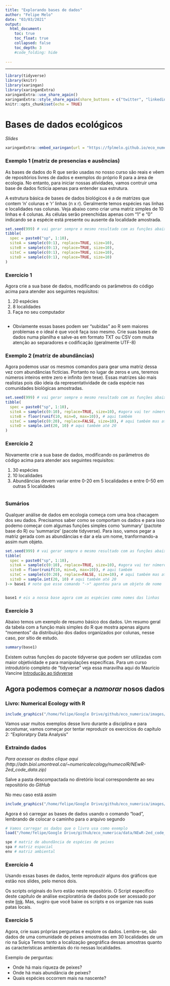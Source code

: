 ```yaml
---
title: "Explorando bases de dados"
author: "Felipe Melo"
date: "03/03/2021"
output: 
  html_document:
    toc: true
    toc_float: true
    collapsed: false
    toc_depth: 3
    #code_folding: hide
      
---
```

---

```r
library(tidyverse)
library(knitr)
library(xaringan)
library(xaringanExtra)
xaringanExtra::use_share_again()
xaringanExtra::style_share_again(share_buttons = c("twitter", "linkedin", "pocket"))
knitr::opts_chunk$set(echo = TRUE)
```


# Bases de dados ecológicos

*Slides* 

```r
xaringanExtra::embed_xaringan(url = "https://fplmelo.github.io/eco_numerica/docs/slides/slides_aula1.html#1", ratio = "16:9")

```


### Exemplo 1 (matriz de presencias e ausências)

As bases de dados do R que serão usadas no nosso curso são reais e vêem de repositórios livres de dados e exemplos do próprio R para a área de ecologia. No entanto, para iniciar nossas atividades, vamos contruir uma base de dados fictícia apenas para entender sua estrutura.

A estrutura básica de bases de dados biológicos é a de matrizes que contem 'n' colunas e 'r' linhas (n x r). Geralmente temos espécies nas linhas e localidades nas colunas. Veja abaixo como criar uma matriz simples de 10 linhas e 4 colunas. As células serão preenchidas apenas com "1" e "0" indicando se a espécie está presente ou ausente da localidade amostrada.

```r
set.seed(999) # vai gerar sempre o mesmo resultado com as funções abaixo
tibble(
  spec = paste0("sp", 1:10),
  siteA = sample(c(0:1), replace=TRUE, size=10),
  siteB = sample(c(0:1), replace=TRUE, size=10),
  siteC = sample(c(0:1), replace=TRUE, size=10),
  siteD = sample(c(0:1), replace=TRUE, size=10)
)
```

### Exercício 1

Agora crie a sua base de dados, modificando os parâmetros do código acima para atender aos seguintes requisitos:

1) 20 espécies  
2) 8 localidades
3) Faça no seu computador

```r

```

* Obviamente essas bases podem ser "subidas" ao R sem maiores problemas e o ideal é que você faça isso mesmo. Crie suas bases de dados numa planilha e salve-as em formato TXT ou CSV com muita atenção ao separadores e codificação (geralmente UTF-8)


### Exemplo 2 (matriz de abundâncias)

Agora podemos usar os mesmos comandos para gear uma matriz dessa vez com abundâncias fictícias. Portanto no lugar de zeros e uns, teremos números inteiros entre zero e infinito (em tese). Essas matrizes são mais realistas pois dão ideia da representatividade de cada espécie nas comunidades biológicas amostradas.


```r
set.seed(999) # vai gerar sempre o mesmo resultado com as funções abaixo
tibble(
  spec = paste0("sp", 1:10),
  siteA = sample(c(0:10), replace=TRUE, size=10), #agora vai ter números aleatórios entre 0 e 10
  siteB = floor(runif(10, min=0, max=10)), # aqui também
  siteC = sample(c(0:20), replace=FALSE, size=10), # aqui também mas até 20
  siteD = sample.int(20, 10) # aqui também até 20
)
```

### Exercício 2

Novamente crie a sua base de dados, modificando os parâmetros do código acima para atender aos seguintes requisitos:

1) 30 espécies  
2) 10 localidades  
3) Abundâncias devem variar entre 0-20 em 5 localidades e entre 0-50 em outras 5 localidades

```r

```

### Sumários

Qualquer análise de dados em ecologia começa com uma boa chacagem dos seu dados. Precisamos saber como se comportam os dados e para isso podemo começar com algumas funções simples como 'summary' (pactote base do R) ou 'summarize' (pacote tidyverse). Para isso, vamos pegar a matriz gerada com as abundâncias e dar a ela um nome, tranformando-a assim num objeto.

```r
set.seed(999) # vai gerar sempre o mesmo resultado com as funções abaixo
tibble(
  spec = paste0("sp", 1:10),
  siteA = sample(c(0:10), replace=TRUE, size=10), #agora vai ter números aleatórios entre 0 e 10
  siteB = floor(runif(10, min=0, max=10)), # aqui também
  siteC = sample(c(0:20), replace=FALSE, size=10), # aqui também mas até 20
  siteD = sample.int(20, 10) # aqui também até 20
)-> base1 # note que esse comando "->" apontou para um objeto de nome 'base1'


base1 # eis a nossa base agora com as espécies como nomes das linhas
```

### Exercício 3

Abaixo temos um exemplo de resumo básico dos dados.
Um resumo geral da tabela com a função mais simples do R que mostra apenas alguns "momentos" da distribuição dos dados organizados por colunas, nesse caso, por sítio de estudo.

```r
summary(base1)

```

Existem outras funções do pacote tidyverse que podem ser utilizadas com maior objetividade e para manipulações específicas. Para um curso introdutório completo de "tidyverse" veja essa maravilha aqui do Maurício Vancine [Introdução ao tidyverse](https://mauriciovancine.github.io/disciplina-analise-geoespacial-r/01_aulas/04_pres_intro_geocomp_r.html) 

## Agora podemos começar a *namorar* nosos dados

### Livro: Numerical Ecology with R

```r

include_graphics("/home/felipe/Google Drive/github/eco_numerica/images/livro.png") 

```

Vamos usar muitos exemplos desse livro durante a disciplina e para acostumar, vamos começar por tentar reproduzir os exercícios do capítulo 2: "Exploratpry Data Analysis"

### Extraindo dados

*Para acessar os dados clique aqui (http://adn.biol.umontreal.ca/~numericalecology/numecolR/NEwR-2ed_code_data.zip)*

Salve a pasta descompactada no diretório local correspondente ao seu repositório do _GitHub_

No meu caso está assim

```r
include_graphics("/home/felipe/Google Drive/github/eco_numerica/images/pasta_data.png") 

```


Agora é só carregar as bases de dados usando o comando "load", lembrando de colocar o caminho para o arquivo segundo 

```r

# Vamos carregar os dados que o livro usa como exemplo
load("/home/felipe/Google Drive/github/eco_numerica/data/NEwR-2ed_code_data/NEwR2-Data/Doubs.RData")
```


```r
spe # matriz de abundância de espécies de peixes
spa # matriz espacial
env # matriz ambiental
```

### Exercício 4

Usando essas bases de dados, tente reproduzir alguns dos gráficos que estão nos slides, pelo menos dois.

Os scripts originais do livro estão neste repositório. O Script específico deste capítulo de análise excploratória de dados pode ser acessado por este [link](https://github.com/fplmelo/eco_numerica/blob/master/docs/data/NEwR-2ed_code_data/NEwR2-Scripts/chap2.R). Mas, sugiro que você baixe os scripts e os organize nas suas patas locais.

### Exercício 5

Agora, crie suas próprias perguntas e explore os dados. Lembre-se, são dados de uma comunidade de peixes amostradas em 30 localidades de um rio na Suiça Temos tanto a localização geográfica dessas amostras quanto as características ambientais do rio nessas localidades.

Exemplo de perguntas:

- Onde há mais riqueza de peixes?
- Onde há mais abundância de peixes?
- Quais espécies occorrem mais na nascente?




